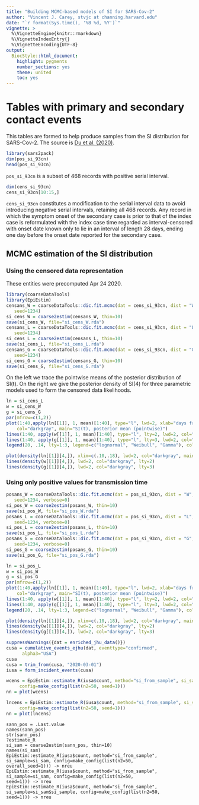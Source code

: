 ```yaml
---
title: "Building MCMC-based models of SI for SARS-Cov-2"
author: "Vincent J. Carey, stvjc at channing.harvard.edu"
date: "`r format(Sys.time(), '%B %d, %Y')`"
vignette: >
  %\VignetteEngine{knitr::rmarkdown}
  %\VignetteIndexEntry{}
  %\VignetteEncoding{UTF-8}
output:
  BiocStyle::html_document:
    highlight: pygments
    number_sections: yes 
    theme: united
    toc: yes 
---
```


# Tables with primary and secondary contact events

This tables are formed to help produce samples from the SI distribution
for SARS-Cov-2.  The source is [Du et al. (2020)](https://wwwnc.cdc.gov/eid/article/26/6/20-0357_article).
```r
library(sars2pack)
dim(pos_si_93cn)
head(pos_si_93cn)
```
`pos_si_93cn` is a subset of 468 records with positive serial interval.
```r
dim(cens_si_93cn)
cens_si_93cn[10:15,]
```
`cens_si_93cn` constitutes a modification to the serial interval data to
avoid introducing negative serial intervals, retaining all 468
records.  Any record in which the
symptom onset of the secondary case is prior to that of the index case
is reformulated with the index case time regarded as interval-censored
with onset date known only to lie in an interval of length 28 days, ending
one day before the onset date reported for the secondary case.

## MCMC estimation of the SI distribution

### Using the censored data representation

These entities were precomputed Apr 24 2020.
```r
library(coarseDataTools)
library(EpiEstim)
censans_W = coarseDataTools::dic.fit.mcmc(dat = cens_si_93cn, dist = "W", optim.method="SANN",
   seed=1234)
si_cens_W = coarse2estim(censans_W, thin=10)
save(si_cens_W, file="si_cens_W.rda")
censans_L = coarseDataTools::dic.fit.mcmc(dat = cens_si_93cn, dist = "L", optim.method="SANN",
   seed=1234)
si_cens_L = coarse2estim(censans_L, thin=10)
save(si_cens_L, file="si_cens_L.rda")
censans_G = coarseDataTools::dic.fit.mcmc(dat = cens_si_93cn, dist = "G", optim.method="SANN",
   seed=1234)
si_cens_G = coarse2estim(censans_G, thin=10)
save(si_cens_G, file="si_cens_G.rda")
```

On the left we trace the pointwise means of the posterior distribution of SI(t).
On the right we give the posterior density of SI(4) for three
parametric models used to form the censored data likelihoods.

```r
ln = si_cens_L
w = si_cens_W
g = si_cens_G
par(mfrow=c(1,2))
plot(1:40,apply(ln[[1]], 1, mean)[1:40], type="l", lwd=2, xlab="days from origin", ylab="density",
    col="darkgray", main="SI(t), posterior mean (pointwise)")
lines(1:40, apply(w[[1]], 1, mean)[1:40], type="l", lty=2, lwd=2, col="darkgray")
lines(1:40, apply(g[[1]], 1, mean)[1:40], type="l", lty=3, lwd=2, col="darkgray")
legend(20, .14, lty=1:3, legend=c("lognormal", "Weibull", "Gamma"), col="darkgray", bty="n", lwd=2)

plot(density(ln[[1]][4,]), xlim=c(.10,.18), lwd=2, col="darkgray", main="Posterior mass at day 4", xlab="MCMC mass")
lines(density(w[[1]][4,]), lwd=2, col="darkgray", lty=2)
lines(density(g[[1]][4,]), lwd=2, col="darkgray", lty=3)
```

### Using only positive values for transmission time

```r
posans_W = coarseDataTools::dic.fit.mcmc(dat = pos_si_93cn, dist = "W", optim.method="SANN",
   seed=1234, verbose=0)
si_pos_W = coarse2estim(posans_W, thin=10)
save(si_pos_W, file="si_pos_W.rda")
posans_L = coarseDataTools::dic.fit.mcmc(dat = pos_si_93cn, dist = "L", optim.method="SANN",
   seed=1234, verbose=0)
si_pos_L = coarse2estim(posans_L, thin=10)
save(si_pos_L, file="si_pos_L.rda")
posans_G = coarseDataTools::dic.fit.mcmc(dat = pos_si_93cn, dist = "G", optim.method="SANN",
   seed=1234, verbose=0)
si_pos_G = coarse2estim(posans_G, thin=10)
save(si_pos_G, file="si_pos_G.rda")
```

```r
ln = si_pos_L
w = si_pos_W
g = si_pos_G
par(mfrow=c(1,2))
plot(1:40,apply(ln[[1]], 1, mean)[1:40], type="l", lwd=2, xlab="days from origin", ylab="density",
    col="darkgray", main="SI(t), posterior mean (pointwise)")
lines(1:40, apply(w[[1]], 1, mean)[1:40], type="l", lty=2, lwd=2, col="darkgray")
lines(1:40, apply(g[[1]], 1, mean)[1:40], type="l", lty=3, lwd=2, col="darkgray")
legend(20, .14, lty=1:3, legend=c("lognormal", "Weibull", "Gamma"), col="darkgray", bty="n", lwd=2)

plot(density(ln[[1]][4,]), xlim=c(.10,.18), lwd=2, col="darkgray", main="Posterior mass at day 4", xlab="MCMC mass")
lines(density(w[[1]][4,]), lwd=2, col="darkgray", lty=2)
lines(density(g[[1]][4,]), lwd=2, col="darkgray", lty=3)
```


```r
suppressWarnings({dat = enriched_jhu_data()})
cusa = cumulative_events_ejhu(dat, eventtype="confirmed",
      alpha3="USA")
cusa
cusa = trim_from(cusa, "2020-03-01")
iusa = form_incident_events(cusa)
```
```r
wcens = EpiEstim::estimate_R(iusa$count, method="si_from_sample", si_sample=si_cens_W$si_sample, 
     config=make_config(list(n2=50, seed=1)))
nn = plot(wcens)
```
```r
lncens = EpiEstim::estimate_R(iusa$count, method="si_from_sample", si_sample=si_cens_L$si_sample, 
     config=make_config(list(n2=50, seed=1)))
nn = plot(lncens)
```



```
sann_pos = .Last.value
names(sann_pos)
str(sann_pos)
?estimate_R
si_sam = coarse2estim(sann_pos, thin=10)
names(si_sam)
EpiEstim::estimate_R(iusa$count, method="si_from_sample", si_sample=si_sam, config=make_config(list(n2=50,
overall_seed=1))) -> nreu
EpiEstim::estimate_R(iusa$count, method="si_from_sample", si_sample=si_sam, config=make_config(list(n2=50,
seed=1))) -> nreu
EpiEstim::estimate_R(iusa$count, method="si_from_sample", si_sample=si_sam$si_sample, config=make_config(list(n2=50,
seed=1))) -> nreu
```

